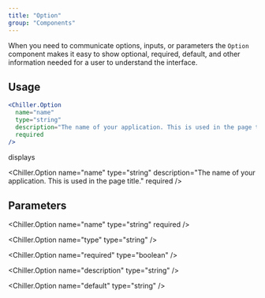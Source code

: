 ```yaml
---
title: "Option"
group: "Components"
---
```


When you need to communicate options, inputs, or parameters the `Option` component makes it easy to show optional, required, default, and other information needed for a user to understand the interface.

## Usage

```jsx
<Chiller.Option
  name="name"
  type="string"
  description="The name of your application. This is used in the page title."
  required
/>
```

displays

<Chiller.Option
  name="name"
  type="string"
  description="The name of your application. This is used in the page title."
  required
/>

## Parameters

<Chiller.Option
  name="name"
  type="string"
  required
/>

<Chiller.Option
  name="type"
  type="string"
/>

<Chiller.Option
  name="required"
  type="boolean"
/>

<Chiller.Option
  name="description"
  type="string"
/>

<Chiller.Option
  name="default"
  type="string"
/>